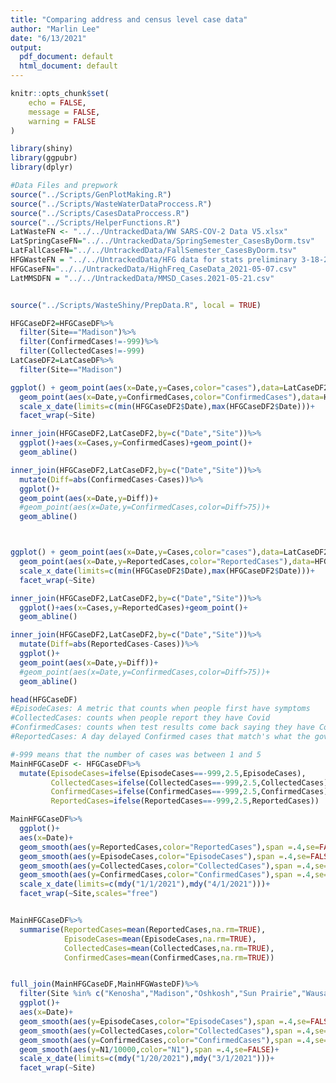 ```yaml
---
title: "Comparing address and census level case data"
author: "Marlin Lee"
date: "6/13/2021"
output:
  pdf_document: default
  html_document: default
---
```

```r
knitr::opts_chunk$set(
	echo = FALSE,
	message = FALSE,
	warning = FALSE
)
```


```r
library(shiny)
library(ggpubr)
library(dplyr)

#Data Files and prepwork
source("../Scripts/GenPlotMaking.R")
source("../Scripts/WasteWaterDataProccess.R")
source("../Scripts/CasesDataProccess.R")
source("../Scripts/HelperFunctions.R")
LatWasteFN <- "../../UntrackedData/WW SARS-COV-2 Data V5.xlsx"
LatSpringCaseFN="../../UntrackedData/SpringSemester_CasesByDorm.tsv"
LatFallCaseFN="../../UntrackedData/FallSemester_CasesByDorm.tsv"
HFGWasteFN = "../../UntrackedData/HFG data for stats preliminary 3-18-21.xlsx"
HFGCaseFN="../../UntrackedData/HighFreq_CaseData_2021-05-07.csv"
LatMMSDFN = "../../UntrackedData/MMSD_Cases.2021-05-21.csv"


source("../Scripts/WasteShiny/PrepData.R", local = TRUE)
```


```r
HFGCaseDF2=HFGCaseDF%>%
  filter(Site=="Madison")%>%
  filter(ConfirmedCases!=-999)%>%
  filter(CollectedCases!=-999)
LatCaseDF2=LatCaseDF%>%
  filter(Site=="Madison")

ggplot() + geom_point(aes(x=Date,y=Cases,color="cases"),data=LatCaseDF2) + 
  geom_point(aes(x=Date,y=ConfirmedCases,color="ConfirmedCases"),data=HFGCaseDF2)+
  scale_x_date(limits=c(min(HFGCaseDF2$Date),max(HFGCaseDF2$Date)))+
  facet_wrap(~Site)

inner_join(HFGCaseDF2,LatCaseDF2,by=c("Date","Site"))%>%
  ggplot()+aes(x=Cases,y=ConfirmedCases)+geom_point()+
  geom_abline()

inner_join(HFGCaseDF2,LatCaseDF2,by=c("Date","Site"))%>%
  mutate(Diff=abs(ConfirmedCases-Cases))%>%
  ggplot()+
  geom_point(aes(x=Date,y=Diff))+
  #geom_point(aes(x=Date,y=ConfirmedCases,color=Diff>75))+
  geom_abline()



ggplot() + geom_point(aes(x=Date,y=Cases,color="cases"),data=LatCaseDF2) + 
  geom_point(aes(x=Date,y=ReportedCases,color="ReportedCases"),data=HFGCaseDF2)+
  scale_x_date(limits=c(min(HFGCaseDF2$Date),max(HFGCaseDF2$Date)))+
  facet_wrap(~Site)

inner_join(HFGCaseDF2,LatCaseDF2,by=c("Date","Site"))%>%
  ggplot()+aes(x=Cases,y=ReportedCases)+geom_point()+
  geom_abline()

inner_join(HFGCaseDF2,LatCaseDF2,by=c("Date","Site"))%>%
  mutate(Diff=abs(ReportedCases-Cases))%>%
  ggplot()+
  geom_point(aes(x=Date,y=Diff))+
  #geom_point(aes(x=Date,y=ConfirmedCases,color=Diff>75))+
  geom_abline()

```


```r
head(HFGCaseDF)
#EpisodeCases: A metric that counts when people first have symptoms
#CollectedCases: counts when people report they have Covid
#ConfirmedCases: counts when test results come back saying they have Covid
#ReportedCases: A day delayed Confirmed cases that match's what the government reports

#-999 means that the number of cases was between 1 and 5
MainHFGCaseDF <- HFGCaseDF%>%
  mutate(EpisodeCases=ifelse(EpisodeCases==-999,2.5,EpisodeCases),
         CollectedCases=ifelse(CollectedCases==-999,2.5,CollectedCases),
         ConfirmedCases=ifelse(ConfirmedCases==-999,2.5,ConfirmedCases),
         ReportedCases=ifelse(ReportedCases==-999,2.5,ReportedCases))

MainHFGCaseDF%>%
  ggplot()+
  aes(x=Date)+
  geom_smooth(aes(y=ReportedCases,color="ReportedCases"),span =.4,se=FALSE)+
  geom_smooth(aes(y=EpisodeCases,color="EpisodeCases"),span =.4,se=FALSE)+
  geom_smooth(aes(y=CollectedCases,color="CollectedCases"),span =.4,se=FALSE)+
  geom_smooth(aes(y=ConfirmedCases,color="ConfirmedCases"),span =.4,se=FALSE)+
  scale_x_date(limits=c(mdy("1/1/2021"),mdy("4/1/2021")))+
  facet_wrap(~Site,scales="free")


MainHFGCaseDF%>%
  summarise(ReportedCases=mean(ReportedCases,na.rm=TRUE),
            EpisodeCases=mean(EpisodeCases,na.rm=TRUE),
            CollectedCases=mean(CollectedCases,na.rm=TRUE),
            ConfirmedCases=mean(ConfirmedCases,na.rm=TRUE))


full_join(MainHFGCaseDF,MainHFGWasteDF)%>%
  filter(Site %in% c("Kenosha","Madison","Oshkosh","Sun Prairie","Wausau"),Filter=="1")%>%
  ggplot()+
  aes(x=Date)+
  geom_smooth(aes(y=EpisodeCases,color="EpisodeCases"),span =.4,se=FALSE)+
  geom_smooth(aes(y=CollectedCases,color="CollectedCases"),span =.4,se=FALSE)+
  geom_smooth(aes(y=ConfirmedCases,color="ConfirmedCases"),span =.4,se=FALSE)+
  geom_smooth(aes(y=N1/10000,color="N1"),span =.4,se=FALSE)+
  scale_x_date(limits=c(mdy("1/20/2021"),mdy("3/1/2021")))+
  facet_wrap(~Site)
```
